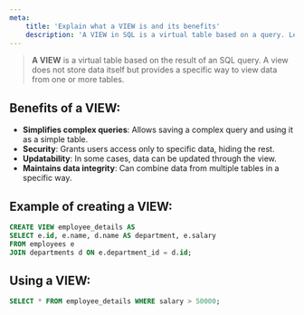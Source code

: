 ```yaml
---
meta:
    title: 'Explain what a VIEW is and its benefits'
    description: 'A VIEW in SQL is a virtual table based on a query. Learn how views simplify queries, enhance security, and support data integrity.'
---
```


> **A VIEW** is a virtual table based on the result of an SQL query. A view does not store data itself but provides a specific way to view data from one or more tables.

## Benefits of a VIEW:

-   **Simplifies complex queries**: Allows saving a complex query and using it as a simple table.
-   **Security**: Grants users access only to specific data, hiding the rest.
-   **Updatability**: In some cases, data can be updated through the view.
-   **Maintains data integrity**: Can combine data from multiple tables in a specific way.

## Example of creating a VIEW:

```sql
CREATE VIEW employee_details AS
SELECT e.id, e.name, d.name AS department, e.salary
FROM employees e
JOIN departments d ON e.department_id = d.id;
```

## Using a VIEW:

```sql
SELECT * FROM employee_details WHERE salary > 50000;
```
